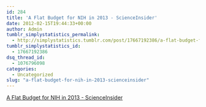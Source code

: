 ```yaml
---
id: 284
title: 'A Flat Budget for NIH in 2013 - ScienceInsider'
date: 2012-02-15T19:44:33+00:00
author: Admin
tumblr_simplystatistics_permalink:
  - http://simplystatistics.tumblr.com/post/17667192386/a-flat-budget-for-nih-in-2013-scienceinsider
tumblr_simplystatistics_id:
  - 17667192386
dsq_thread_id:
  - 1076796098
categories:
  - Uncategorized
slug: "a-flat-budget-for-nih-in-2013-scienceinsider"
---
```

[A Flat Budget for NIH in 2013 - ScienceInsider](http://news.sciencemag.org/scienceinsider/2012/02/a-flat-budget-for-nih-in-2013.html#.TzwKpXDLiUA.tumblr)
